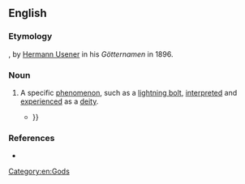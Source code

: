==English==

===Etymology===
{{calque|en|de|Augenblicksgott}}, {{glossary|coinage|coined}} by [[w:Hermann Usener|Hermann Usener]] in his ''Götternamen'' in 1896.

===Noun===
{{en-noun}}

# A specific [[phenomenon]], such as a [[lightning bolt]], [[interpret]]ed and [[experience]]d as a [[deity]].
#* {{quote-book|en|date=2018-08-06|author=Karen Lang|title=Chaos and Cosmos: On the Image in Aesthetics and Art History|publisher=Cornell University Press|isbn=9781501731129|page=96
|text=Concentrating his attention on the conception of lightning, Usener discovers a transition in the way lightning is conceived: initially experienced as an exclamation in response to a "'''momentary god'''"—Zeus originally meant "he who thunders"—{{...}} }}

===References===
* {{cite-book|last=Kroll|first=W.|authorlink=Wilhelm Kroll|year=1916|entry=Momentary gods|entryurl=https://archive.org/details/encyclopediaofre0008unse_e7y9/page/777/mode/1up|editor=James Hastings|title=Encyclopaedia of Religion and Ethics|volume=8|publisher=Charles Scribner’s Sons|pages=777–79}}

[[Category:en:Gods]]